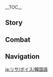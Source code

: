 {{CharacterTabs}}
{{LanguageTabs}}
{{Stub|1={{Meta/VO|tl=1|rm=1|Korean}}<br>Check Korean romanization for: ''Opening Treasure Chest: I'', ''Opening Treasure Chest: II'', ''Opening Treasure Chest: III''.}}
__TOC__
==Story==
{{VO/Story
|character           = Mona
|language            = ko
|name                = 모나

|vo_01_01_title      = 첫 만남…
|vo_01_01_subtitle   = Hello
|vo_01_01_file       = VO_{language}{character} Hello.ogg
|vo_01_01_tx         = 내 이름은 아스트로지스트・모나・메기스토스, 「위대한 점성술사 모나」라는 뜻이야. 나한테 점괘를 보려면 내 이름쯤은 기억해 주는 게 기본적인 예의지… 그리고 막힘없이 한 번에 쭉 읊어야 해!
|vo_01_01_rm         = 
|vo_01_01_tl         = 

|vo_02_01_title      = 잡담・점괘
|vo_02_01_subtitle   = Chat: Astrology
|vo_02_01_file       = VO_{language}{character} Chat - Astrology.ogg
|vo_02_01_tx         = 정해진 운명을 정확히 보여주는 게 바로 점괘야. 지나친 수식은 오해를 살 뿐이지
|vo_02_01_rm         = 
|vo_02_01_tl         = 

|vo_02_02_title      = 잡담・삶
|vo_02_02_subtitle   = Chat: Life
|vo_02_02_file       = VO_{language}{character} Chat - Life.ogg
|vo_02_02_tx         = 물욕을 억제하는 건 점성술사 수행의 일부야. 소박하게 살아야만 세상의 진리를 엿볼 수 있어
|vo_02_02_rm         = 
|vo_02_02_tl         = 

|vo_02_03_title      = 잡담・운명
|vo_02_03_subtitle   = Chat: Fate
|vo_02_03_file       = VO_{language}{character} Chat - Fate.ogg
|vo_02_03_tx         = 바꿀 수 없고, 거스를 수 없고, 받아들일 수밖에 없어서 운명인 거지
|vo_02_03_rm         = 
|vo_02_03_tl         = 

|vo_03_01_title      = 비가 올 때…
|vo_03_01_subtitle   = When It Rains
|vo_03_01_file       = VO_{language}{character} When It Rains.ogg
|vo_03_01_tx         = 이렇게 비가 많이 오면… 별빛도 안 보이고, 수점반도 흐릿해져
|vo_03_01_rm         = 
|vo_03_01_tl         = 

|vo_03_02_title      = 번개가 칠 때…
|vo_03_02_subtitle   = When Thunder Strikes
|vo_03_02_file       = VO_{language}{character} When Thunder Strikes.ogg
|vo_03_02_tx         = 이 벼락은… 도대체 어느 별하늘에서 내리치는 걸까?
|vo_03_02_rm         = 
|vo_03_02_tl         = 

|vo_03_03_title      = 눈이 올 때…
|vo_03_03_subtitle   = When It Snows
|vo_03_03_file       = VO_{language}{character} When It Snows.ogg
|vo_03_03_tx         = 깨끗한 눈이 녹으면 수점반에 물로 쓰기 딱 좋아
|vo_03_03_rm         = 
|vo_03_03_tl         = 

|vo_03_04_title      = 햇살이 좋을 때…
|vo_03_04_subtitle   = When the Sun Is Out
|vo_03_04_file       = VO_{language}{character} When the Sun Is Out.ogg
|vo_03_04_tx         = 흐음~ 점을 치지 않아도 느낄 수 있는 좋은 날씨야
|vo_03_04_rm         = 
|vo_03_04_tl         = 

|vo_04_01_title      = 아침 인사…
|vo_04_01_subtitle   = Good Morning
|vo_04_01_file       = VO_{language}{character} Good Morning.ogg
|vo_04_01_tx         = 타이밍이 안 좋네, 새벽의 계명성이 방금 막 사라졌거든…. 아침밥? 버, 벌써 먹었지
|vo_04_01_rm         = 
|vo_04_01_tl         = 

|vo_04_02_title      = 점심 인사…
|vo_04_02_subtitle   = Good Afternoon
|vo_04_02_file       = VO_{language}{character} Good Afternoon.ogg
|vo_04_02_tx         = 벌써 점심이네. 뭐 좀 먹으러 가자, 응? 나… 난 샐러드면 돼. 소박한 삶은… 점성술사 수행의 일환이니까!
|vo_04_02_rm         = 
|vo_04_02_tl         = 

|vo_04_03_title      = 저녁 인사…
|vo_04_03_subtitle   = Good Evening
|vo_04_03_file       = VO_{language}{character} Good Evening.ogg
|vo_04_03_tx         = 밤이 됐네. 이제 곧 점을 칠 수 있겠어…. 으음, 내가 어제 원고를 썼던가…?
|vo_04_03_rm         = 
|vo_04_03_tl         = 

|vo_04_04_title      = 굿나잇…
|vo_04_04_subtitle   = Good Night
|vo_04_04_file       = VO_{language}{character} Good Night.ogg
|vo_04_04_tx         = 벌써 시간이 이렇게 됐는데 내일까지인 원고를 아직 시작도 안 했어…. 뭐? 자러 간다고? 힝… 나도 졸린데…
|vo_04_04_rm         = 
|vo_04_04_tl         = 

|vo_05_01_title      = 모나 자신에 대해…
|vo_05_01_subtitle   = About {character}
|vo_05_01_file       = VO_{language}{character} About {character}.ogg
|vo_05_01_tx         = 사람들이 직면하게 될 운명을 정확하게 알려주는 게 바로 점성술사의 일이야. 나 역시 그렇게 하고 있지만… 어떤 사람들은 그걸 받아들이려 하지 않아
|vo_05_01_rm         = 
|vo_05_01_tl         = 

|vo_06_01_title      = 우리에 대해・업무
|vo_06_01_subtitle   = About Us: Work
|vo_06_01_file       = VO_{language}{character} About Us - Work.ogg
|vo_06_01_tx         = 왜 점괘로 돈을 안 벌고 원고를 쓰는 거냐고?… 난 모라를 버는 것 따위에 「수점술」을 쓰지 않아… 그것 때문에 「수점술」을 배운 것도 아니고
|vo_06_01_rm         = 
|vo_06_01_tl         = 

|vo_06_02_title      = 우리에 대해・나의 운명
|vo_06_02_subtitle   = About Us: My Fate
|vo_06_02_file       = VO_{language}{character} About Us - My Fate.ogg
|vo_06_02_tx         = 나야 모르지. 부득이한 경우가 아니면 점성술사는 자신의 운명을 점치지 않아. 할망구가 이런 행동은 운명의 모순을 초래할 수도 있어서 무지 위험하다고 했어
|vo_06_02_rm         = 
|vo_06_02_tl         = 

|vo_06_03_title      = 우리에 대해・너의 운명
|vo_06_03_subtitle   = About Us: Your Fate
|vo_06_03_file       = VO_{language}{character} About Us - Your Fate.ogg
|vo_06_03_tx         = 넌 이 세계 사람이 아니라서 정확히 예언해 줄 수 없어. 다만 네가 가야 할 길이 아직 멀었다는 것만은 알려줄게
|vo_06_03_rm         = 
|vo_06_03_tl         = 

|vo_07_01_title      = 「신의 눈」에 대해・단점
|vo_07_01_subtitle   = About the Vision: Disdain
|vo_07_01_file       = VO_{language}{character} About the Vision - Disdain.ogg
|vo_07_01_tx         = 내가 막 「신의 눈」을 얻었을 때, 그 할망구는 능청스럽게도 「진실을 추구하는 마음이 영원하길」이라고 말했었지. 그런데 몸에 물만 잔뜩 튀고 「수점술」에 아무 쓸모도 없더라고…
|vo_07_01_rm         = 
|vo_07_01_tl         = 

|vo_07_02_title      = 「신의 눈」에 대해・가치
|vo_07_02_subtitle   = About the Vision: Value
|vo_07_02_file       = VO_{language}{character} About the Vision - Value.ogg
|vo_07_02_tx         = 그나저나 「신의 눈」을 장신구처럼 몸에 달고 다니는 건 딱히 상관없어. 이것도 그 쪼잔한 할망구가 나한테 처음으로 준 「교구」인 셈이니까
|vo_07_02_rm         = 
|vo_07_02_tl         = 

|vo_07_03_title      = 하고 싶은 이야기…
|vo_07_03_subtitle   = Something to Share
|vo_07_03_file       = VO_{language}{character} Something to Share.ogg
|vo_07_03_tx         = 「운명의 자리」라고 들어봤어? 점성술사는 별하늘에 비친 「신의 눈」을 가진 자의 운명이 바로 「운명의 자리」라고 생각해. 과거와 현재, 미래의 모든 것이 그 안에 보이지
|vo_07_03_rm         = 
|vo_07_03_tl         = 

|vo_07_04_title      = 흥미있는 일…
|vo_07_04_subtitle   = Interesting Things
|vo_07_04_file       = VO_{language}{character} Interesting Things.ogg
|vo_07_04_tx         = 네 옆에 있는 이 녀석은 대체 어디서 온 거야? 어떤 방법을 써봐도 운명의 흔적조차 찾을 수가 없어…<br />아? 너도 모른다고?
|vo_07_04_rm         = 
|vo_07_04_tl         = 

|vo_08_01_title      = 진에 대해…
|vo_08_01_subtitle   = About [[Jean]]
|vo_08_01_file       = VO_{language}{character} About Jean.ogg
|vo_08_01_tx         = 그 페보니우스 기사단의 단장 대행? 그녀의 「운명의 자리」는 「새끼사자자리」로 힘과 너무 일찍 떠맡은 책임을 상징해. 「수사자」는 일찍이 무리에서 떠났지만, 그녀는 사자떼의 영광을 물려받을 때까지 계속 성장할 거야
|vo_08_01_rm         = 
|vo_08_01_tl         = 

|vo_08_02_title      = 알베도에 대해…
|vo_08_02_subtitle   = About [[Albedo]]
|vo_08_02_file       = VO_{language}{character} About Albedo.ogg
|vo_08_02_tx         = 알베도? 아…난 그가 부러워…자질구레한 일들에 신경 끄고 연구에만 몰두할 수 있잖아. 정말 멋진 삶이야. 그 할망구가 조금만 정상이었다면 나도 그런 생활을 할 수 있었을 텐데…
|vo_08_02_rm         = 
|vo_08_02_tl         = 

|vo_08_03_title      = 클레에 대해…
|vo_08_03_subtitle   = About [[Klee]]
|vo_08_03_file       = VO_{language}{character} About Klee.ogg
|vo_08_03_tx         = 앨리스 씨의 딸 말하는 거지? 그 애는 페보니우스 기사단에서 살면서 알베도의 보살핌도 받고 있지…글쎄, 역시 그녀의 「운명의 자리」답달까. 행운을 상징하는 「네 잎 클로버」거든. 부러워…<br />아, 나한테도 그런 행운이 있었다면 그 할망구를 만나지 않았겠지
|vo_08_03_rm         = 
|vo_08_03_tl         = 

|vo_08_04_title      = 다이루크에 대해…
|vo_08_04_subtitle   = About [[Diluc]]
|vo_08_04_file       = VO_{language}{character} About Diluc.ogg
|vo_08_04_tx         = 다이루크・라겐펜더, 그의 「운명의 자리」는 「밤올빼미」야. 어두운 밤의 경계와 고독한 감시를 상징하지. 그가 인정하는 밝은 대낮이 오기 전까지 그는 계속 홀로 나아가게 될 거야.<br />잠깐, 「밤올빼미」가 부유함을 상징하던가?
|vo_08_04_rm         = 
|vo_08_04_tl         = 

|vo_08_05_title      = 케이아에 대해…
|vo_08_05_subtitle   = About [[Kaeya]]
|vo_08_05_file       = VO_{language}{character} About Kaeya.ogg
|vo_08_05_tx         = 케이아・알베리히? 그의 「공작깃털자리」는 고귀함과 「화려한 기만」을 상징해. 그는 이미 과거를 끊어냈다고 생각하겠지만, 운명의 그날이 오면 반드시 자기만의 선택을 해야 할 거야
|vo_08_05_rm         = 
|vo_08_05_tl         = 

|vo_08_06_title      = 리사에 대해…
|vo_08_06_subtitle   = About [[Lisa]]
|vo_08_06_file       = VO_{language}{character} About Lisa.ogg
|vo_08_06_tx         = 그녀의 「운명의 자리」는 「모래시계」로 지식, 시간 그리고 등가교환을 상징해. 모래알이 떨어지면 시간…혹은 생명이 한순간에 사라지지. 모래알이 흘러내리는 걸 멈추려면 모래시계를 눕혀서 영원히 멈추게 하는 수밖에 없어. 쉽게 말하면…온갖 방법을 써서 게으름을 피우는 거야
|vo_08_06_rm         = 
|vo_08_06_tl         = 

|vo_08_07_title      = 벤티에 대해…
|vo_08_07_subtitle   = About [[Venti]]
|vo_08_07_file       = VO_{language}{character} About Venti.ogg
|vo_08_07_tx         = 벤티? 그 온종일 놀고먹는 음유시인? 그한테 뭐 재밌는 게 있겠어? 한번 점쳐볼게…<br />어? 수점반이 왜…아무것도 안 보여. 바, 바람이 불어서 눈을 못 뜨겠어! 내 모자! 오, 옷이 날아가겠어! 멈춰! 안 해! 안 한다고!
|vo_08_07_rm         = 
|vo_08_07_tl         = 

|vo_09_01_title      = 모나에 대해 알기・첫 번째
|vo_09_01_subtitle   = More About {character}: I
|vo_09_01_file       = VO_{language}{character} More About {character} - 01.ogg
|vo_09_01_tx         = 수다 떨고 싶다고? 으음, 난 이렇게 시간 낭비하는 걸 좋아하지 않아. 그리고 아직 써야 할 원고가 많이 남았는걸… 음, 하지만 말동무가 너라면 안될 것도 없지. 하핫, 그냥 기분전환이라고 생각하자!
|vo_09_01_rm         = 
|vo_09_01_tl         = 

|vo_09_02_title      = 모나에 대해 알기・두 번째
|vo_09_02_subtitle   = More About {character}: II
|vo_09_02_file       = VO_{language}{character} More About {character} - 02.ogg
|vo_09_02_tx         = 점괘로 벌어들이는 수입…? 감히 돈 같은 「그런」… 걸로! 점성술을 평가하려고 하다니, 잘 들어! 내 「수점술」은 이 티바트 대륙에서 진짜 운명을 엿볼 수 있는 유일한 점술이라구! 모라나 보석 따위론 「운명」의 가치를 잴 수 없어! 그러니까 이런 바보 같은 질문은 그만해!
|vo_09_02_rm         = 
|vo_09_02_tl         = 

|vo_09_03_title      = 모나에 대해 알기・세 번째
|vo_09_03_subtitle   = More About {character}: III
|vo_09_03_file       = VO_{language}{character} More About {character} - 03.ogg
|vo_09_03_tx         = 내 점술? 어차피 말해도 모를 걸? 흥, 하지만…설명 정도는 해줄 수 있지.<br />내가 사용하는 「수점술」이란 건 수면에 비친 별하늘의 환상을 보고 추론하는 점술이야. 물속의 환상으로 거짓된 하늘을 비추어 세상의 진실을 엿보는 거지. 이건 그 할망구가 제대로 낸 유일한 연구 성과야
|vo_09_03_rm         = 
|vo_09_03_tl         = 

|vo_09_04_title      = 모나에 대해 알기・네 번째
|vo_09_04_subtitle   = More About {character}: IV
|vo_09_04_file       = VO_{language}{character} More About {character} - 04.ogg
|vo_09_04_tx         = 아스트로지스트・모나・메기스토스. 이건 전에 그 할망구랑 내가 함께 정한 이름이야. 그녀는 날 가끔 「메기」라고 불러. 자주 쓰는 「모나」와는 다르게 애칭 같은 느낌이랄까…야! 넌 그렇게 부르면 안 돼! 부끄럽단 말이야!…아, 괜히 알려줬어!
|vo_09_04_rm         = 
|vo_09_04_tl         = 

|vo_09_05_title      = 모나에 대해 알기・다섯 번째
|vo_09_05_subtitle   = More About {character}: V
|vo_09_05_file       = VO_{language}{character} More About {character} - 05.ogg
|vo_09_05_tx         = 점술가에겐 한 가지 금기사항이 있어, 점괘를 말할 땐 예언 외에 어떠한 조언도 하지 않는다. 내가 다른 사람의 「운명」에 빠지지 않기 위해서지. 하지만 네 점괘를 보는 거라면 이 「금기」는 지킬 필요 없어.<br />왜냐면 우리의 「운명」은 이미 얽혀 있거든
|vo_09_05_rm         = 
|vo_09_05_tl         = 

|vo_10_01_title      = 모나의 취미…
|vo_10_01_subtitle   = {character}'s Hobbies
|vo_10_01_file       = VO_{language}{character} Hobbies.ogg
|vo_10_01_tx         = 내 취미? 별하늘을 올려다보는 거야. 지나치게 현실적인 이 세상에선 모두 별하늘을 올려다볼 필요가 있어. 하물며 난 점성술사이기도 하잖아
|vo_10_01_rm         = 
|vo_10_01_tl         = 

|vo_10_02_title      = 모나의 고민…
|vo_10_02_subtitle   = {character}'s Troubles
|vo_10_02_file       = VO_{language}{character} Troubles.ogg
|vo_10_02_tx         = 도구 수선비에 예약한 천문관측기 잔금도 내야 하고, 학술지 구독비도 아직 안 냈는데, 다음달 집세까지…어떤 걸 먼저 내야 하지? 역시…천문관측기 잔금부터 내는 게 좋겠어. 안 그럼 완판될지도 몰라…
|vo_10_02_rm         = 
|vo_10_02_tl         = 

|vo_10_03_title      = 좋아하는 음식…
|vo_10_03_subtitle   = Favorite Food
|vo_10_03_file       = VO_{language}{character} Favorite Food.ogg
|vo_10_03_tx         = 샐러드, 샐러드는 이 세상 최고의 음식이야. 재료도 싸고, 만들기도 쉽고, 배도 부르고. 게다가 먹기도 편하잖아. 원고를 쓰거나 도구를 고칠 때 빨리 먹어 치울 수 있거든
|vo_10_03_rm         = 
|vo_10_03_tl         = 

|vo_10_04_title      = 싫어하는 음식…
|vo_10_04_subtitle   = Least Favorite Food
|vo_10_04_file       = VO_{language}{character} Least Favorite Food.ogg
|vo_10_04_tx         = 음…비싸고 먹기 불편한 음식. 왜냐면, 으음…모라로 불필요한 식욕을 채우는 건 저속하고 위험하기 때문이야
|vo_10_04_rm         = 
|vo_10_04_tl         = 

<!-- Receiving a Gift -->
|vo_11_01_title      = 선물 획득・첫 번째
|vo_11_01_subtitle   = Receiving a Gift: I
|vo_11_01_file       = VO_{language}{character} Receiving a Gift - 01.ogg
|vo_11_01_tx         = 아, 잘 먹었다&mdash;&mdash;널 알게 된 게 이렇게 좋은 일일 줄이야
|vo_11_01_rm         = 
|vo_11_01_tl         = 

|vo_11_02_title      = 선물 획득・두 번째
|vo_11_02_subtitle   = Receiving a Gift: II
|vo_11_02_file       = VO_{language}{character} Receiving a Gift - 02.ogg
|vo_11_02_tx         = 다시 한번 확인할게. 정말… 네가 사는 거지?
|vo_11_02_rm         = 
|vo_11_02_tl         = 

|vo_11_03_title      = 선물 획득・세 번째
|vo_11_03_subtitle   = Receiving a Gift: III
|vo_11_03_file       = VO_{language}{character} Receiving a Gift - 03.ogg
|vo_11_03_tx         = 딱히 까다롭게 굴려는 건 아니야. 그냥… 음… 아직 배가 안 불러
|vo_11_03_rm         = 
|vo_11_03_tl         = 

|vo_12_01_title      = 생일…
|vo_12_01_subtitle   = Birthday
|vo_12_01_file       = VO_{language}{character} Birthday.ogg
|vo_12_01_tx         = 생일 축하해. 이 주머니를 줄게. 이 안엔 어려운 고비를 극복하는 데 도움이 될만한 「조언」이 들어있어. 급하게 열려고 하지 마. 앞으로 1년 안에 이 주머니가 스스로 열릴 날이 올 거야
|vo_12_01_rm         = 
|vo_12_01_tl         = 

|vo_13_01_title      = 돌파의 느낌・기
|vo_13_01_subtitle   = Feelings About Ascension: Intro
|vo_13_01_file       = VO_{language}{character} Feelings About Ascension -  01.ogg
|vo_13_01_tx         = 역시 이렇게 될 운명이었어. 난 진작 알고 있었다고
|vo_13_01_rm         = 
|vo_13_01_tl         = 

|vo_13_02_title      = 돌파의 느낌・승
|vo_13_02_subtitle   = Feelings About Ascension: Building Up
|vo_13_02_file       = VO_{language}{character} Feelings About Ascension -  02.ogg
|vo_13_02_tx         = …조금만 더 가면 세상의 진실을 찾을 수 있을까?
|vo_13_02_rm         = 
|vo_13_02_tl         = 

|vo_13_03_title      = 돌파의 느낌・전
|vo_13_03_subtitle   = Feelings About Ascension: Climax
|vo_13_03_file       = VO_{language}{character} Feelings About Ascension -  03.ogg
|vo_13_03_tx         = 거짓된 하늘, 별하늘 아래의 운명은 이미 정해져 있었어
|vo_13_03_rm         = 
|vo_13_03_tl         = 

|vo_13_04_title      = 돌파의 느낌・결
|vo_13_04_subtitle   = Feelings About Ascension: Conclusion
|vo_13_04_file       = VO_{language}{character} Feelings About Ascension -  04.ogg
|vo_13_04_tx         = 물속의 그림자, 잔잔한 물결 속에 계명성이 솟아오르는 게 보여
|vo_13_04_rm         = 
|vo_13_04_tl         = 
}}

==Combat==
{{Combat VO
|character           = Mona
|language            = ko
|skill_1_tx          = 수중 환원
|skill_1_tl          = 
|skill_1_rm          = 
|skill_2_tx          = …운명의 허영
|skill_2_tl          = 
|skill_2_rm          = 
|skill_3_tx          = 운명이여 물에 비쳐라
|skill_3_tl          = 
|skill_3_rm          = 
|burst_1_tx          = 운명이여 드러나거라
|burst_1_tl          = 
|burst_1_rm          = 
|burst_2_tx          = 이걸로 운명은 정해졌다
|burst_2_tl          = 
|burst_2_rm          = 
|burst_3_tx          = 천명은 거스를 수 없어
|burst_3_tl          = 
|burst_3_rm          = 
|sprint-s_1_file     = Sprint Start 01,Sprint Start 02,Sprint Start 03
|glider_1_tx         = 이러면 별하늘을 더 잘 볼 수 있겠지…
|glider_1_tl         = 
|glider_1_rm         = 
|glider_2_file       = Deploying Wind Glider 02,Deploying Wind Glider 03

|chest_1_tx          = 앞으로도 계속 이렇게 좋은 일이 있었으면 좋겠네…
|chest_1_tl          = 
|chest_1_rm          = 
|chest_2_tx          = 방세랑 식비를 댈 수 있겠어!
|chest_2_tl          = 
|chest_2_rm          = 
|chest_3_tx          = 우와… 보물을 찾아서 너무 좋아…
|chest_3_tl          = 
|chest_3_rm          = 
|low-hp_1_tx         = 판단할 수 없어…
|low-hp_1_tl         = 
|low-hp_1_rm         = 
|low-hp_2_tx         = 얄궂은 운명인 건가…
|low-hp_2_tl         = 
|low-hp_2_rm         = 
|low-hp_3_tx         = 여긴… 내 점괘 범위가 아닌데!
|low-hp_3_tl         = 
|low-hp_3_rm         = 

|ally-low-hp_1_tx    = 더 버텼다간 쓰러질 거야
|ally-low-hp_1_tl    = 
|ally-low-hp_1_rm    = 
|ally-low-hp_2_tx    = 여긴 네 운명의 종착점이 아니야
|ally-low-hp_2_tl    = 
|ally-low-hp_2_rm    = 

|fallen_1_tx         = 별하늘이… 어두워…
|fallen_1_tl         = 
|fallen_1_rm         = 
|fallen_2_tx         = 거역할 수 없는… 운명…
|fallen_2_tl         = 
|fallen_2_rm         = 
|fallen_3_tx         = 추산은 끝났어…
|fallen_3_tl         = 
|fallen_3_rm         = 
|hit-l_1_file        = Light Hit Taken 02
|hit-l_1_tx          = 귀찮게 하네
|hit-l_1_tl          = 
|hit-l_1_rm          = 
|hit-l_2_file        = Light Hit Taken 01,Light Hit Taken 03,Light Hit Taken 04,Light Hit Taken 05,Light Hit Taken 06
|hit-h_1_file        = Heavy Hit Taken 02
|hit-h_1_tx          = 나한테서… 떨어져!
|hit-h_1_tl          = 
|hit-h_1_rm          = 
|hit-h_2_file        = Heavy Hit Taken 01,Heavy Hit Taken 03,Heavy Hit Taken 04,Heavy Hit Taken 05,Heavy Hit Taken 06
|join_1_tx           = 이건 운명이야
|join_1_tl           = 
|join_1_rm           = 
|join_2_tx           = 어쩔 수 없네
|join_2_tl           = 
|join_2_rm           = 
|join_3_tx           = 못별들은 모두 내 손바닥 안에…
|join_3_tl           = 
|join_3_rm           = 
|idle_1_file         = Standby 01, Standby 02
|atk-l_1_file        = Light Attack 01,Light Attack 02,Light Attack 03,Light Attack 04,Light Attack 05,Light Attack 06,Light Attack 07
|atk-m_1_file        = Mid Attack 01,Mid Attack 02,Mid Attack 03
|atk-h_1_file        = Heavy Attack 01,Heavy Attack 02,Heavy Attack 03
|climb_1_file        = Climbing 01,Climbing 02,Climbing 03,Climbing 04,Climbing 05
|climb-b_1_file      = Climbing Breath 01,Climbing Breath 02,Climbing Breath 03
|jump_1_file         = Jumping 01,Jumping 02,Jumping 03,Jumping 04,Jumping 05
}}

==Navigation==
{{Character Navbox|link type=vo-ko}}

[[ja:リサ/ボイス/韓国語]]
